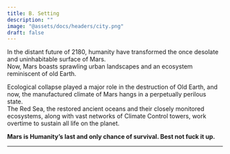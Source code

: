 ```yaml
---
title: B. Setting
description: ""
image: "@assets/docs/headers/city.png"
draft: false
---
```


<div class="text-center py-2">
In the distant future of 2180, humanity have transformed the once desolate and uninhabitable surface of Mars. 
<br/>Now, Mars boasts sprawling urban landscapes and an ecosystem reminiscent of old Earth.



Ecological collapse played a major role in the destruction of Old Earth, and now, the manufactured climate of Mars hangs in a perpetually perilous state.<br/> The Red Sea, the restored ancient oceans and their closely monitored ecosystems, along with vast networks of Climate Control towers, work overtime to sustain all life on the planet. 


**Mars is Humanity’s last and only chance of survival. Best not fuck it up.**
</div>

---